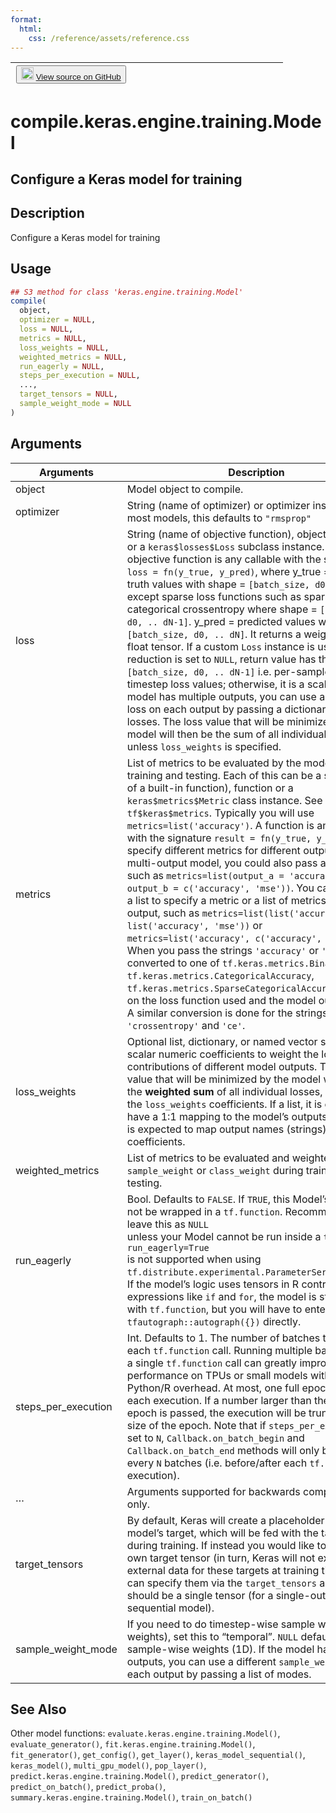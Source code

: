 ```yaml
---
format:
  html:
    css: /reference/assets/reference.css
---
```


| <button class="button"> ![](/reference/assets/GitHub-Mark-32px.png){width="20"} [View source on GitHub](https://github.com/rstudio/keras//blob/main/R/model.R#L427) </button> |
|:------------------------------:|:--------------------------------------:|

# compile.keras.engine.training.Model

## Configure a Keras model for training

## Description
Configure a Keras model for training 


## Usage
```r
## S3 method for class 'keras.engine.training.Model'
compile( 
  object, 
  optimizer = NULL, 
  loss = NULL, 
  metrics = NULL, 
  loss_weights = NULL, 
  weighted_metrics = NULL, 
  run_eagerly = NULL, 
  steps_per_execution = NULL, 
  ..., 
  target_tensors = NULL, 
  sample_weight_mode = NULL 
) 
```

## Arguments
|Arguments|Description|
|---|---|
| object | Model object to compile. |
| optimizer | String (name of optimizer) or optimizer instance. For most models, this defaults to `"rmsprop"` |
| loss | String (name of objective function), objective function or a `keras$losses$Loss` subclass instance. An objective function is any callable with the signature `loss = fn(y_true, y_pred)`, where y_true = ground truth values with shape = `[batch_size, d0, .. dN]`, except sparse loss functions such as sparse categorical crossentropy where shape = `[batch_size, d0, .. dN-1]`. y_pred = predicted values with shape = `[batch_size, d0, .. dN]`. It returns a weighted loss float tensor. If a custom `Loss` instance is used and reduction is set to `NULL`, return value has the shape `[batch_size, d0, .. dN-1]` i.e. per-sample or per-timestep loss values; otherwise, it is a scalar. If the model has multiple outputs, you can use a different loss on each output by passing a dictionary or a list of losses. The loss value that will be minimized by the model will then be the sum of all individual losses, unless `loss_weights` is specified. |
| metrics | List of metrics to be evaluated by the model during training and testing. Each of this can be a string (name of a built-in function), function or a `keras$metrics$Metric` class instance. See `?tf$keras$metrics`. Typically you will use `metrics=list('accuracy')`. A function is any callable with the signature `result = fn(y_true, y_pred)`. To specify different metrics for different outputs of a multi-output model, you could also pass a dictionary, such as `metrics=list(output_a = 'accuracy', output_b = c('accuracy', 'mse'))`. You can also pass a list to specify a metric or a list of metrics for each output, such as `metrics=list(list('accuracy'), list('accuracy', 'mse'))` or `metrics=list('accuracy', c('accuracy', 'mse'))`. When you pass the strings `'accuracy'` or `'acc'`, this is converted to one of `tf.keras.metrics.BinaryAccuracy`, `tf.keras.metrics.CategoricalAccuracy`, `tf.keras.metrics.SparseCategoricalAccuracy` based on the loss function used and the model output shape. A similar conversion is done for the strings `'crossentropy'` and `'ce'`. |
| loss_weights | Optional list, dictionary, or named vector specifying scalar numeric coefficients to weight the loss contributions of different model outputs. The loss value that will be minimized by the model will then be the **weighted sum** of all individual losses, weighted by the `loss_weights` coefficients. If a list, it is expected to have a 1:1 mapping to the model's outputs. If a dict, it is expected to map output names (strings) to scalar coefficients. |
| weighted_metrics | List of metrics to be evaluated and weighted by `sample_weight` or `class_weight` during training and testing. |
| run_eagerly | Bool. Defaults to `FALSE`. If `TRUE`, this Model's logic will not be wrapped in a `tf.function`. Recommended to leave this as `NULL`<br>unless your Model cannot be run inside a `tf.function`. `run_eagerly=True`<br>is not supported when using `tf.distribute.experimental.ParameterServerStrategy`. If the model's logic uses tensors in R control flow expressions like `if` and `for`, the model is still traceable with `tf.function`, but you will have to enter a `tfautograph::autograph({})` directly. |
| steps_per_execution | Int. Defaults to 1. The number of batches to run during each `tf.function` call. Running multiple batches inside a single `tf.function` call can greatly improve performance on TPUs or small models with a large Python/R overhead. At most, one full epoch will be run each execution. If a number larger than the size of the epoch is passed, the execution will be truncated to the size of the epoch. Note that if `steps_per_execution` is set to `N`, `Callback.on_batch_begin` and `Callback.on_batch_end` methods will only be called every `N` batches (i.e. before/after each `tf.function` execution). |
| ... | Arguments supported for backwards compatibility only. |
| target_tensors | By default, Keras will create a placeholder for the model's target, which will be fed with the target data during training. If instead you would like to use your own target tensor (in turn, Keras will not expect external data for these targets at training time), you can specify them via the `target_tensors` argument. It should be a single tensor (for a single-output sequential model). |
| sample_weight_mode | If you need to do timestep-wise sample weighting (2D weights), set this to "temporal". `NULL` defaults to sample-wise weights (1D). If the model has multiple outputs, you can use a different `sample_weight_mode` on each output by passing a list of modes. |






## See Also
Other model functions:  `evaluate.keras.engine.training.Model()`, `evaluate_generator()`, `fit.keras.engine.training.Model()`, `fit_generator()`, `get_config()`, `get_layer()`, `keras_model_sequential()`, `keras_model()`, `multi_gpu_model()`, `pop_layer()`, `predict.keras.engine.training.Model()`, `predict_generator()`, `predict_on_batch()`, `predict_proba()`, `summary.keras.engine.training.Model()`, `train_on_batch()`

